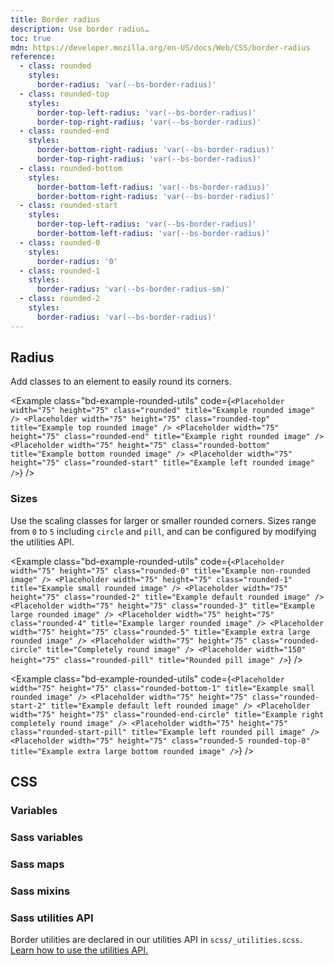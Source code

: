 ```yaml
---
title: Border radius
description: Use border radius…
toc: true
mdn: https://developer.mozilla.org/en-US/docs/Web/CSS/border-radius
reference:
  - class: rounded
    styles:
      border-radius: 'var(--bs-border-radius)'
  - class: rounded-top
    styles:
      border-top-left-radius: 'var(--bs-border-radius)'
      border-top-right-radius: 'var(--bs-border-radius)'
  - class: rounded-end
    styles:
      border-bottom-right-radius: 'var(--bs-border-radius)'
      border-top-right-radius: 'var(--bs-border-radius)'
  - class: rounded-bottom
    styles:
      border-bottom-left-radius: 'var(--bs-border-radius)'
      border-bottom-right-radius: 'var(--bs-border-radius)'
  - class: rounded-start
    styles:
      border-top-left-radius: 'var(--bs-border-radius)'
      border-bottom-left-radius: 'var(--bs-border-radius)'
  - class: rounded-0
    styles:
      border-radius: '0'
  - class: rounded-1
    styles:
      border-radius: 'var(--bs-border-radius-sm)'
  - class: rounded-2
    styles:
      border-radius: 'var(--bs-border-radius)'
---
```



## Radius

Add classes to an element to easily round its corners.

<Example class="bd-example-rounded-utils" code={`<Placeholder width="75" height="75" class="rounded" title="Example rounded image" />
<Placeholder width="75" height="75" class="rounded-top" title="Example top rounded image" />
<Placeholder width="75" height="75" class="rounded-end" title="Example right rounded image" />
<Placeholder width="75" height="75" class="rounded-bottom" title="Example bottom rounded image" />
<Placeholder width="75" height="75" class="rounded-start" title="Example left rounded image" />`} />

### Sizes

Use the scaling classes for larger or smaller rounded corners. Sizes range from `0` to `5` including `circle` and `pill`, and can be configured by modifying the utilities API.

<Example class="bd-example-rounded-utils" code={`<Placeholder width="75" height="75" class="rounded-0" title="Example non-rounded image" />
<Placeholder width="75" height="75" class="rounded-1" title="Example small rounded image" />
<Placeholder width="75" height="75" class="rounded-2" title="Example default rounded image" />
<Placeholder width="75" height="75" class="rounded-3" title="Example large rounded image" />
<Placeholder width="75" height="75" class="rounded-4" title="Example larger rounded image" />
<Placeholder width="75" height="75" class="rounded-5" title="Example extra large rounded image" />
<Placeholder width="75" height="75" class="rounded-circle" title="Completely round image" />
<Placeholder width="150" height="75" class="rounded-pill" title="Rounded pill image" />`} />

<Example class="bd-example-rounded-utils" code={`<Placeholder width="75" height="75" class="rounded-bottom-1" title="Example small rounded image" />
<Placeholder width="75" height="75" class="rounded-start-2" title="Example default left rounded image" />
<Placeholder width="75" height="75" class="rounded-end-circle" title="Example right completely round image" />
<Placeholder width="75" height="75" class="rounded-start-pill" title="Example left rounded pill image" />
<Placeholder width="75" height="75" class="rounded-5 rounded-top-0" title="Example extra large bottom rounded image" />`} />

## CSS

### Variables

<ScssDocs name="root-border-var" file="scss/_root.scss" />

### Sass variables

<ScssDocs name="border-radius-variables" file="scss/_variables.scss" />

### Sass maps

### Sass mixins

<ScssDocs name="border-radius-mixins" file="scss/mixins/_border-radius.scss" />

### Sass utilities API

Border utilities are declared in our utilities API in `scss/_utilities.scss`. [Learn how to use the utilities API.]([[docsref:/utilities/api#using-the-api]])

<ScssDocs name="utils-border-radius" file="scss/_utilities.scss" />
